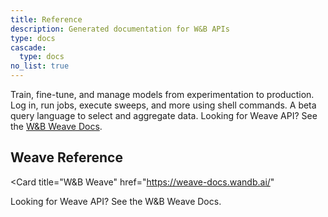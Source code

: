 ```yaml
---
title: Reference
description: Generated documentation for W&B APIs
type: docs
cascade:
  type: docs
no_list: true
---
```




<CardGroup cols={2}>
<Card title="Python Library" href="/models/ref/python/">
Train, fine-tune, and manage models from experimentation to production.
</Card>
<Card title="Command Line Interface" href="/models/ref/cli/">
Log in, run jobs, execute sweeps, and more using shell commands.
</Card>
</CardGroup>

<CardGroup cols={2}>
<Card title="Query Panels" href="/models/ref/query-panel/">
A beta query language to select and aggregate data.
</Card>
<Card title="W&B Weave">
<ClickableCard href="https://weave-docs.wandb.ai/">
Looking for Weave API? See the <a href="https://weave-docs.wandb.ai/">W&B Weave Docs</a>.
</ClickableCard>
</Card>
</CardGroup>

## Weave Reference

<Card
  title="W&B Weave"
  href="https://weave-docs.wandb.ai/"
>
  Looking for Weave API? See the W&B Weave Docs.
</Card>